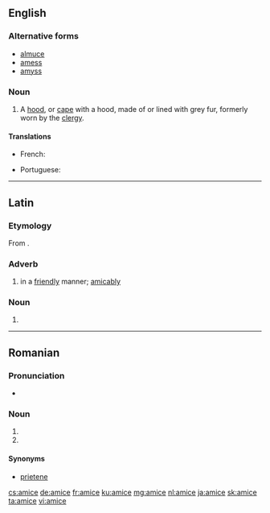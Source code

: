 ==English==

===Alternative forms===
* [[almuce]]
* [[amess]]
* [[amyss]]

===Noun===
{{en-noun}}

# A [[hood]], or [[cape]] with a hood, made of or lined with grey fur, formerly worn by the [[clergy]].

====Translations====
{{trans-top|hood, or cape with a hood, formerly worn by the clergy}}
* French: {{t+|fr|amict|m}}
{{trans-mid}}
* Portuguese: {{t+|pt|amicto|m}}
{{trans-bottom}}

{{Webster 1913}}

----

==Latin==

===Etymology===
From {{m|la|amīcus||friendly, amicable}}.

===Adverb===
{{la-adv|amīc||e}}

# in a [[friendly]] manner; [[amicably]]

===Noun===
{{la-noun-form|amīce|g=m}}

# {{inflection of|amīcus||voc|s|lang=la}}

----

==Romanian==

===Pronunciation===
* {{IPA|[ aˈmit͡ʃe ]|lang=ro}}

===Noun===
{{head|ro|noun form}} {{g|f-p}}

# {{plural of|amică|lang=ro}}
# {{inflection of|amic||voc|s|lang=ro}}

====Synonyms====
* [[prietene]]

[[cs:amice]]
[[de:amice]]
[[fr:amice]]
[[ku:amice]]
[[mg:amice]]
[[nl:amice]]
[[ja:amice]]
[[sk:amice]]
[[ta:amice]]
[[vi:amice]]